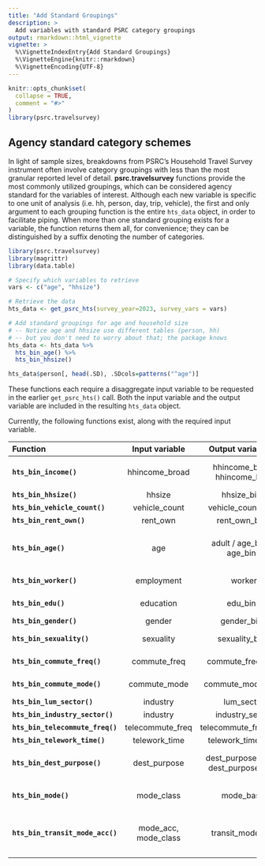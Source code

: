 ```yaml
---
title: "Add Standard Groupings"
description: >
  Add variables with standard PSRC category groupings
output: rmarkdown::html_vignette
vignette: >
  %\VignetteIndexEntry{Add Standard Groupings}
  %\VignetteEngine{knitr::rmarkdown}
  %\VignetteEncoding{UTF-8}
---
```


```r
knitr::opts_chunk$set(
  collapse = TRUE,
  comment = "#>"
)
library(psrc.travelsurvey)
```

## Agency standard category schemes

In light of sample sizes, breakdowns from PSRC's Household Travel Survey instrument often involve category groupings with less than the most granular reported level of detail. **psrc.travelsurvey** functions provide the most commonly utilized groupings, which can be considered agency standard for the variables of interest. Although each new variable is specific to one unit of analysis (i.e. hh, person, day, trip, vehicle), the first and only argument to each grouping function is the entire `hts_data` object, in order to facilitate piping. When more than one standard grouping exists for a variable, the function returns them all, for convenience; they can be distinguished by a suffix denoting the number of categories.

```r
library(psrc.travelsurvey)
library(magrittr)
library(data.table)

# Specify which variables to retrieve
vars <- c("age", "hhsize")

# Retrieve the data
hts_data <- get_psrc_hts(survey_year=2023, survey_vars = vars) 

# Add standard groupings for age and household size
# -- Notice age and hhsize use different tables (person, hh)
# -- but you don't need to worry about that; the package knows
hts_data <- hts_data %>% 
  hts_bin_age() %>%
  hts_bin_hhsize()

hts_data$person[, head(.SD), .SDcols=patterns("^age")]

```

These functions each require a disaggregate input variable to be requested in the earlier `get_psrc_hts()` call. Both the input variable and the output variable are included in the resulting `hts_data` object.

Currently, the following functions exist, along with the required input variable.


|           Function               |  Input variable  |           Output variable(s)          |                 Breakpoints                |
|:---------------------------------|:----------------:|:-------------------------------------:|:------------------------------------------:|
| **`hts_bin_income()`**           | hhincome_broad   | hhincome_bin3 / <br>hhincome_bin5     |  $50K ]( $100K **or**<br> $25K ]( $50K ]( $75K ]( $100K |
| **`hts_bin_hhsize()`**           | hhsize           | hhsize_bin4                           |  1 • 2 • 3 • 4+                            |
| **`hts_bin_vehicle_count()`**    | vehicle_count    | vehicle_count_bin4                    |  1 • 2 • 3 • 4+                            |
| **`hts_bin_rent_own()`**         | rent_own         | rent_own_bin2                         |  rent • own                                |
| **`hts_bin_age()`**              | age              | adult / age_bin3 / <br>age_bin5       | 18[ **or** 18 )[ 64 )[ 65 **or**<br> 18 )[ 25 )[ 45 )[ 65 |
| **`hts_bin_worker()`**           | employment       | worker                                |  worker • non-worker                       |
| **`hts_bin_edu()`**              | education        | edu_bin2                              |  Less )[ Bachelors+                        |
| **`hts_bin_gender()`**           | gender           | gender_bin3                           |  m • f • nb/oth                            |
| **`hts_bin_sexuality()`**        | sexuality        | sexuality_bin3                        |  hetero • LGBTQ+ • Missing                 |
| **`hts_bin_commute_freq()`**     | commute_freq     | commute_freq_bin6                     |  Less • 1 • 2 • 3 • 4 • 5+ days/week       |
| **`hts_bin_commute_mode()`**     | commute_mode     | commute_mode_bin5                     |  SOV • HOV • trnst • w/b • oth             |
| **`hts_bin_lum_sector()`**       | industry         | lum_sector                            |  (13 sectors)                              |
| **`hts_bin_industry_sector()`**  | industry         | industry_sector                       |  (8 sectors)                               |
| **`hts_bin_telecommute_freq()`** | telecommute_freq | telecommute_freq_bin4                 |  Less )[ 1 )[ 3 )[ 5+                      |
| **`hts_bin_telework_time()`**    | telework_time    | telework_time_bin3                    |  Less )[ 3 )[ 6 hrs                        |
| **`hts_bin_dest_purpose()`**     | dest_purpose     | dest_purpose_bin4 / <br>dest_purpose_bin9 | Home • Work • Social/Rec/Eat • Errand  |
| **`hts_bin_mode()`**             | mode_class       | mode_basic                     |Walk/Bike/Other • Transit • Carpool • Drive alone|
| **`hts_bin_transit_mode_acc()`** | mode_acc, mode_class| transit_mode_acc            |Walked or jogged • Bike/Micromobility • Vehicular
|                                  |                  |                                       |                                            
